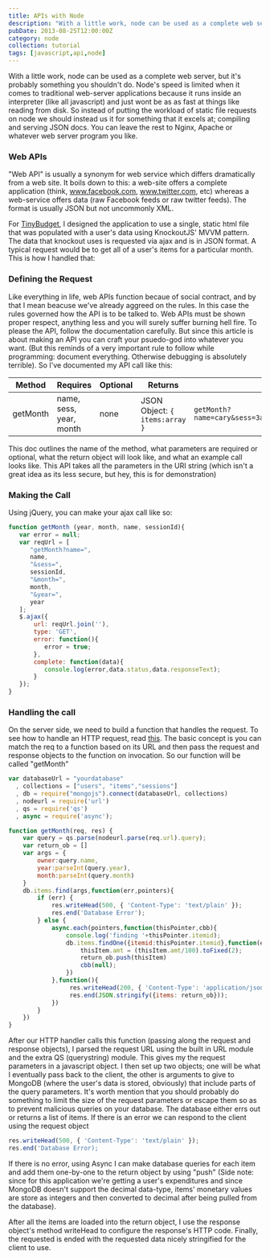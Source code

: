 ```yaml
---
title: APIs with Node
description: "With a little work, node can be used as a complete web server, but it's probably something you shouldn't do. Node's speed is limited when it comes to traditional web-server applications because it runs inside an interpreter (like all javascript) and just wont be as as fast at things like reading from disk."
pubDate: 2013-08-25T12:00:00Z
category: node
collection: tutorial
tags: [javascript,api,node]
---
```


With a little work, node can be used as a complete web server, but it's probably something you shouldn't do. Node's speed is limited when it comes to traditional web-server applications because it runs inside an interpreter (like all javascript) and just wont be as as fast at things like reading from disk. So instead of putting the workload of static file requests on node we should instead us it for something that it excels at; compiling and serving JSON docs. You can leave the rest to Nginx, Apache or whatever web server program you like.


### Web APIs

"Web API" is usually a synonym for web service which differs dramatically from a web site. It boils down to this: a web-site offers a complete application (think, www.facebook.com, www.twitter.com, etc) whereas a web-service offers data (raw Facebook feeds or raw twitter feeds). The format is usually JSON but not uncommonly XML.


For [TinyBudget](href="http://demos.ethernetbucket.com/TinyBudget"), I designed the application to use a single, static html file that was populated with a user's data using KnockoutJS' MVVM pattern. The data that knockout uses is requested via ajax and is in JSON format. A typical request would be to get all of a user's items for a particular month. This is how I handled that:

### Defining the Request

Like everything in life, web APIs function becaue of social contract, and by that I mean beacuse we've already aggreed on the rules. In this case the rules governed how the API is to be talked to. Web APIs must be shown proper respect, anything less and you will surely suffer burning hell fire. To please the API, follow the documentation carefully. But since this article is about making an API you can craft your psuedo-god into whatever you want. (But this reminds of a very important rule to follow while programming: document everything. Otherwise debugging is absolutely terrible). So I've documented my API call like this:


| Method | Requires | Optional | Returns | Example Call | 
| ------ | -------- | -------- | ------- | ------------ | 
| getMonth | name, sess, year, month | none | JSON Object: `{ items:array }` | `getMonth?name=cary&sess=3a987f1b8bf87f1e990e6272c0b51960&month=4&year=2013` | 


This doc outlines the name of the method, what parameters are required or optional, what the return object will look like, and what an example call looks like. This API takes all the parameters in the URI string (which isn't a great idea as its less secure, but hey, this is for demonstration)


### Making the Call

Using jQuery, you can make your ajax call like so:

```javascript
function getMonth (year, month, name, sessionId){
   var error = null;
   var reqUrl = [
      "getMonth?name=",
      name,
      "&sess=",
      sessionId,
      "&month=",
      month,
      "&year=",
      year
   ];
   $.ajax({
       url: reqUrl.join(''),
       type: 'GET',
       error: function(){
          error = true;
       },
       complete: function(data){
          console.log(error,data.status,data.responseText);
       }
   });
}
```

### Handling the call

On the server side, we need to build a function that handles the request. To see how to handle an HTTP request, read <a title="Demos Ethernet Bucket - HTTP Hanlder Function" href="httphandlerfunction">this</a>. The basic concept is you can match the req to a function based on its URL and then pass the request and response objects to the function on invocation. So our function will be called "getMonth"

```javascript
var databaseUrl = "yourdatabase"
  , collections = ["users", "items","sessions"]
  , db = require("mongojs").connect(databaseUrl, collections)
  , nodeurl = require('url')
  , qs = require('qs')
  , async = require('async');

function getMonth(req, res) {
    var query = qs.parse(nodeurl.parse(req.url).query);
    var return_ob = []
    var args = {
        owner:query.name,
        year:parseInt(query.year),
        month:parseInt(query.month)
    }
    db.items.find(args,function(err,pointers){
        if (err) {
            res.writeHead(500, { 'Content-Type': 'text/plain' });
            res.end('Database Error');
        } else {
            async.each(pointers,function(thisPointer,cbb){
                console.log('finding '+thisPointer.itemid);
                db.items.findOne({itemid:thisPointer.itemid},function(err,thisItem){
                    thisItem.amt = (thisItem.amt/100).toFixed(2);
                    return_ob.push(thisItem)
                    cbb(null);
                })
            },function(){
                 res.writeHead(200, { 'Content-Type': 'application/json' });
                 res.end(JSON.stringify({items: return_ob}));
            })
        }
    })
}
```

After our HTTP handler calls this function (passing along the request and response objects), I parsed the request URL using the built in URL module and the extra QS (querystring) module. This gives my the request parameters in a javascript object. I then set up two objects; one will be what I eventually pass back to the client, the other is arguments to give to MongoDB (where the user's data is stored, obviously) that include parts of the query parameters. It's worth mention that you should probably do something to limit the size of the request parameters or escape them so as to prevent malicious queries on your database. The database either errs out or returns a list of items. If there is an error we can respond to the client using the request object

```javascript
res.writeHead(500, { 'Content-Type': 'text/plain' });
res.end('Database Error);
```

If there is no error, using Async I can make database queries for each item and add them one-by-one to the return object by using "push" (Side note: since for this application we're getting a user's expenditures and since MongoDB doesn't support the decimal data-type, items' monetary values are store as integers and then converted to decimal after being pulled from the database).

After all the items are loaded into the return object, I use the response object's method writeHead to configure the response's HTTP code. Finally, the requested is ended with the requested data nicely stringified for the client to use. 